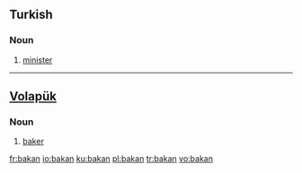 ==Turkish==
===Noun===
{{infl|tr|noun}}
# [[minister]]

----

==[[Volapük]]==

===Noun===
{{infl|vo|noun}}

# [[baker]]

[[fr:bakan]]
[[io:bakan]]
[[ku:bakan]]
[[pl:bakan]]
[[tr:bakan]]
[[vo:bakan]]